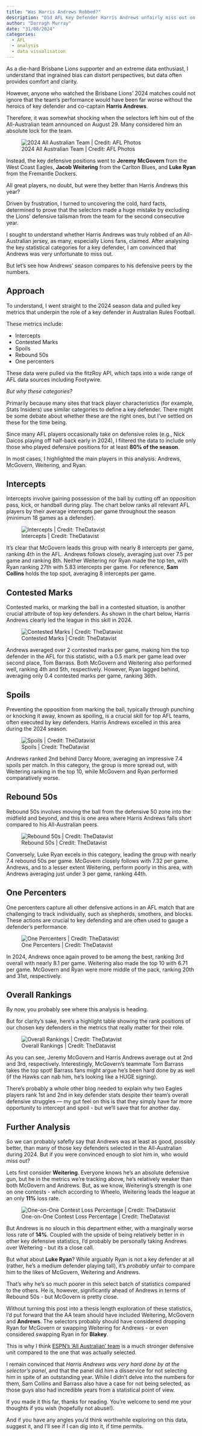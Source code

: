 ```yaml
---
title: "Was Harris Andrews Robbed?"
description: "Did AFL Key Defender Harris Andrews unfairly miss out on an All Australian jacket in 2024?"
author: "Darragh Murray"
date: "31/08/2024"
categories:
  - AFL
  - analysis
  - data visualisation
---
```


As a die-hard Brisbane Lions supporter and an extreme data enthusiast, I understand that ingrained bias can distort perspectives, but data often provides comfort and clarity.

However, anyone who watched the Brisbane Lions' 2024 matches could not ignore that the team's performance would have been far worse without the heroics of key defender and co-captain **Harris Andrews**.

Therefore, it was somewhat shocking when the selectors left him out of the All-Australian team announced on August 29. Many considered him an absolute lock for the team.

![2024 All Australian Team | Credit: AFL Photos](afl_all_australian_2024.png)

Instead, the key defensive positions went to **Jeremy McGovern** from the West Coast Eagles, **Jacob Weitering** from the Carlton Blues, and **Luke Ryan** from the Fremantle Dockers.

All great players, no doubt, but were they better than Harris Andrews this year?

Driven by frustration, I turned to uncovering the cold, hard facts, determined to prove that the selectors made a huge mistake by excluding the Lions' defensive talisman from the team for the second consecutive year.

I sought to understand whether Harris Andrews was truly robbed of an All-Australian jersey, as many, especially Lions fans, claimed. After analysing the key statistical categories for a key defender, I am convinced that Andrews was very unfortunate to miss out.

But let’s see how Andrews’ season compares to his defensive peers by the numbers.

## Approach

To understand, I went straight to the 2024 season data and pulled key metrics that underpin the role of a key defender in Australian Rules Football.

These metrics include:

* Intercepts
* Contested Marks
* Spoils
* Rebound 50s
* One percenters

These data were pulled via the fitzRoy API, which taps into a wide range of AFL data sources including Footywire.

*But why these categories?* 

Primarily because many sites that track player characteristics (for example, Stats Insiders) use similar categories to define a key defender. There might be some debate about whether these are the right ones, but I've settled on these for the time being.

Since many AFL players occasionally take on defensive roles (e.g., Nick Daicos playing off half-back early in 2024), I filtered the data to include only those who played defensive positions for at least **80% of the season**.

In most cases, I highlighted the main players in this analysis: Andrews, McGovern, Weitering, and Ryan.

## Intercepts

Intercepts involve gaining possession of the ball by cutting off an opposition pass, kick, or handball during play. The chart below ranks all relevant AFL players by their average intercepts per game throughout the season (minimum 18 games as a defender).

![Intercepts | Credit: TheDatavist](intercepts.png)

It’s clear that McGovern leads this group with nearly 8 intercepts per game, ranking 4th in the AFL. Andrews follows closely, averaging just over 7.5 per game and ranking 8th. Neither Weitering nor Ryan made the top ten, with Ryan ranking 27th with 5.83 intercepts per game. For reference, **Sam Collins** holds the top spot, averaging 8 intercepts per game.

## Contested Marks

Contested marks, or marking the ball in a contested situation, is another crucial attribute of top key defenders. As shown in the chart below, Harris Andrews clearly led the league in this skill in 2024.

![Contested Marks | Credit: TheDatavist](contested_marks.png)

Andrews averaged over 2 contested marks per game, making him the top defender in the AFL for this statistic, with a 0.5 mark per game lead over second place, Tom Barrass. Both McGovern and Weitering also performed well, ranking 4th and 5th, respectively. However, Ryan lagged behind, averaging only 0.4 contested marks per game, ranking 36th.

## Spoils

Preventing the opposition from marking the ball, typically through punching or knocking it away, known as spoiling, is a crucial skill for top AFL teams, often executed by key defenders. Harris Andrews excelled in this area during the 2024 season.

![Spoils | Credit: TheDatavist](spoils.png)

Andrews ranked 2nd behind Darcy Moore, averaging an impressive 7.4 spoils per match. In this category, the group is more spread out, with Weitering ranking in the top 10, while McGovern and Ryan performed comparatively worse.

## Rebound 50s

Rebound 50s involves moving the ball from the defensive 50 zone into the midfield and beyond, and this is one area where Harris Andrews falls short compared to his All-Australian peers.

![Rebound 50s | Credit: TheDatavist](rebound_50s.png)

Conversely, Luke Ryan excels in this category, leading the group with nearly 7.4 rebound 50s per game. McGovern closely follows with 7.32 per game. Andrews, and to a lesser extent Weitering, perform poorly in this area, with Andrews averaging just under 3 per game, ranking 44th.

## One Percenters

One percenters capture all other defensive actions in an AFL match that are challenging to track individually, such as shepherds, smothers, and blocks. These actions are crucial to key defending and are often used to gauge a defender's performance.

![One Percenters | Credit: TheDatavist](one_percenters.png)

In 2024, Andrews once again proved to be among the best, ranking 3rd overall with nearly 8.1 per game. Weitering also made the top 10 with 6.71 per game. McGovern and Ryan were more middle of the pack, ranking 20th and 31st, respectively.

## Overall Rankings

By now, you probably see where this analysis is heading.

But for clarity's sake, here’s a highlight table showing the rank positions of our chosen key defenders in the metrics that really matter for their role.

![Overall Rankings | Credit: TheDatavist](overall.png)

As you can see, Jeremy McGovern and Harris Andrews average out at 2nd and 3rd, respectively. Interestingly, McGovern’s teammate Tom Barrass takes the top spot! Barrass fans might argue he’s been hard done by as well (if the Hawks can nab him, he's looking like a HUGE signing).

There’s probably a whole other blog needed to explain why two Eagles players rank 1st and 2nd in key defender stats despite their team’s overall defensive struggles — my gut feel on this is that they simply have far more opportunity to intercept and spoil - but we’ll save that for another day.

## Further Analysis

So we can probably safefly say that Andrews was at least as good, possibly better, than many of those key defenders selected in the All-Australian during 2024. But if you were convinced enough to slot him in, who would miss out?

Lets first consider **Weitering**. Everyone knows he's an absolute defensive gun, but he in the metrics we're tracking above, he's relatively weaker than both McGovern and Andrews. But, as we know, Weitering's strength is one on one contests - which according to Wheelo, Weitering leads the league at an only **11%** loss rate.

![One-on-One Contest Loss Percentage | Credit: TheDatavist](one_on_one_percent_loss.png)

But Andrews is no slouch in this department either, with a marginally worse loss rate of **14%**. Coupled with the upside of being relatively better in in other key defensive statistics, I'd probably be personally taking Andrews over Weitering - but its a close call.

But what about **Luke Ryan**? While arguably Ryan is not a key defender at all (rather, he's a medium defender playing tall), it's *probably* unfair to compare him to the likes of McGovern, Weitering and Andrews. 

That's why he's so much poorer in this select batch of statistics compared to the others. He is, however, significantly ahead of Andrews in terms of Rebound 50s - but McGovern is pretty close. 

Without turning this post into a thesis length exploration of these statistics, I'd put forward that the AA team should have included Weitering, McGovern and **Andrews**. The selectors probably should have considered dropping Ryan for McGovern or swapping Weitering for Andrews - or even considered swapping Ryan in for **Blakey**.

This is why I think [ESPN's 'All Australian' team](https://www.espn.com.au/afl/story/_/id/40911714/afl-espn-2024-all-australian-team-including-surprises-bolters-snubs) is a much stronger defensive unit compared to the one that was actually selected. 

I remain convinced that *Harris Andrews was very hard done by at the selector's panel*, and that the panel did him a disservice for not selecting him in spite of an outstanding year. While I didn't delve into the numbers for them, Sam Collins and Barrass also have a case for not being selected, as those guys also had incredible years from a statistical point of view. 

If you made it this far, thanks for reading. You're welcome to send me your thoughts if you wish (hopefully not abuse!). 

And if you have any angles you'd think worthwhile exploring on this data, suggest it, and I'll see if I can dig into it, if time permits. 
